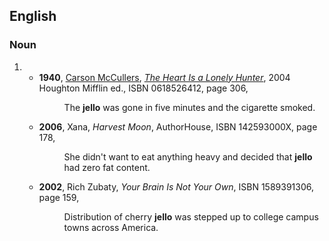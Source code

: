 ==English==
===Noun===
{{en-noun|-}}
#{{alternative spelling of|[[Jell-O]]}}
#*'''1940''', [[w:Carson McCullers|Carson McCullers]], ''[[w:The Heart Is a Lonely Hunter|The Heart Is a Lonely Hunter]]'', 2004 Houghton Mifflin ed., ISBN 0618526412, page 306,
#*:The '''jello''' was gone in five minutes and the cigarette smoked.
#*'''2006''', Xana, ''Harvest Moon'', AuthorHouse, ISBN 142593000X, page 178,
#*:She didn't want to eat anything heavy and decided that '''jello''' had zero fat content.
#*'''2002''', Rich Zubaty, ''Your Brain Is Not Your Own'', ISBN 1589391306, page 159,
#*:Distribution of cherry '''jello''' was stepped up to college campus towns across America.